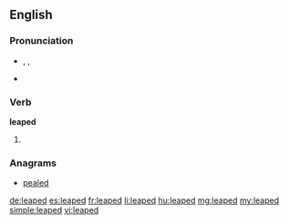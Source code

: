 ==English==

===Pronunciation===
* {{enPR|lēpt}}, {{IPA|/liːpt/}}, {{X-SAMPA|/li:pt/}}
* {{audio|En-us-leaped.ogg|Audio (US)}}

===Verb===
'''leaped'''

# {{past of|leap}}

===Anagrams===
* [[pealed#English|pealed]]

[[de:leaped]]
[[es:leaped]]
[[fr:leaped]]
[[li:leaped]]
[[hu:leaped]]
[[mg:leaped]]
[[my:leaped]]
[[simple:leaped]]
[[vi:leaped]]
